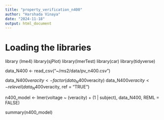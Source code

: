 ```yaml
---
title: "property_verification_n400"
author: "Harshada Vinaya"
date: "2024-11-18"
output: html_document
---
```


# Loading the libraries 
library (lme4)
library(sjPlot)
library(lmerTest)
library(car)
library(tidyverse)

data_N400 <- read_csv("~/ms2/data/pv_n400.csv")

data_N400$veracity <- factor(data_N400$veracity)
data_N400$veracity <- relevel(data_N400$veracity, 
                               ref = "TRUE")

n400_model <- lmer(voltage ~ (veracity)
                + (1 | subject), 
                data_N400, REML = FALSE)

summary(n400_model)
